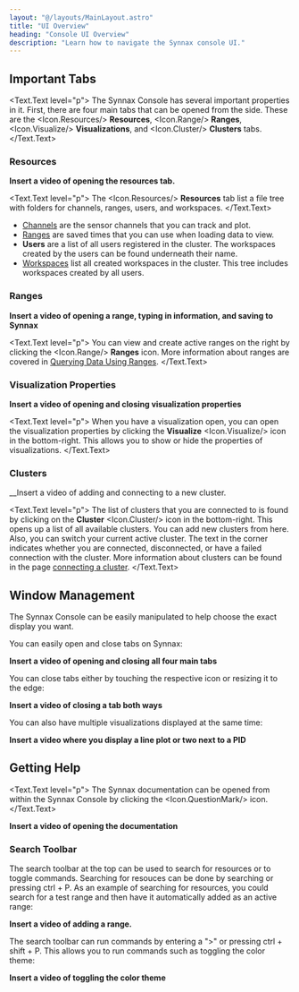 ```yaml
---
layout: "@/layouts/MainLayout.astro"
title: "UI Overview"
heading: "Console UI Overview"
description: "Learn how to navigate the Synnax console UI."
---
```


## Important Tabs

<Text.Text level="p">
The Synnax Console has several important properties in it. First, there are
four main tabs that can be opened from the side. These are the
<Icon.Resources/> __Resources__, <Icon.Range/> __Ranges__, <Icon.Visualize/>
__Visualizations__, and <Icon.Cluster/> __Clusters__ tabs.
</Text.Text>

### Resources

__Insert a video of opening the resources tab.__

<Text.Text level="p">
The <Icon.Resources/> __Resources__ tab list a file tree with folders for
channels, ranges, users, and workspaces.
</Text.Text>
- [Channels](/components/concepts/channels) are the sensor channels that you can
  track and plot.
- [Ranges](querying-data) are saved times that you can use
  when loading data to view.
- __Users__ are a list of all users registered in the cluster. The workspaces
  created by the users can be found underneath their name.
- [Workspaces](workspaces) list all created workspaces in
  the cluster. This tree includes workspaces created by all users.

### Ranges

__Insert a video of opening a range, typing in information, and saving to
Synnax__

<Text.Text level="p">
You can view and create active ranges on the right by clicking the <Icon.Range/>
__Ranges__ icon. More information about ranges are covered in [Querying Data
Using Ranges](querying-data).
</Text.Text>

### Visualization Properties

__Insert a video of opening and closing visualization properties__

<Text.Text level="p">
When you have a visualization open, you can open the visualization properties by
clicking the __Visualize__ <Icon.Visualize/> icon in the bottom-right. This allows you to show or
hide the properties of visualizations.
</Text.Text>

### Clusters

__Insert a video of adding and connecting to a new cluster.

<Text.Text level="p">
The list of clusters that you are connected to is found by clicking on the
__Cluster__ <Icon.Cluster/> icon in the bottom-right. This opens up a list of
all available clusters. You can add new clusters from here. Also, you can switch
your current active cluster. The text in the corner indicates whether you are
connected, disconnected, or have a failed connection with the cluster. More
information about clusters can be found in the page [connecting a cluster](connect-a-cluster).
</Text.Text>

## Window Management

The Synnax Console can be easily manipulated to help choose the exact display
you want.

You can easily open and close tabs on Synnax:

__Insert a video of opening and closing all four main tabs__

You can close tabs either by touching the respective icon or resizing it to the
edge:

__Insert a video of closing a tab both ways__

You can also have multiple visualizations displayed at the same time:

__Insert a video where you display a line plot or two next to a PID__

## Getting Help

<Text.Text level="p">
The Synnax documentation can be opened from within the Synnax Console by
clicking the <Icon.QuestionMark/> icon.
</Text.Text>

__Insert a video of opening the documentation__

### Search Toolbar

The search toolbar at the top can be used to search for resources or to toggle
commands. Searching for resouces can be done by searching or pressing ctrl + P.
As an example of searching for resources, you could search for a test range and
then have it automatically added as an active range:

__Insert a video of adding a range.__

The search toolbar can run commands by entering a ">" or pressing ctrl + shift +
P. This allows you to run commands such as toggling the color theme:

__Insert a video of toggling the color theme__
